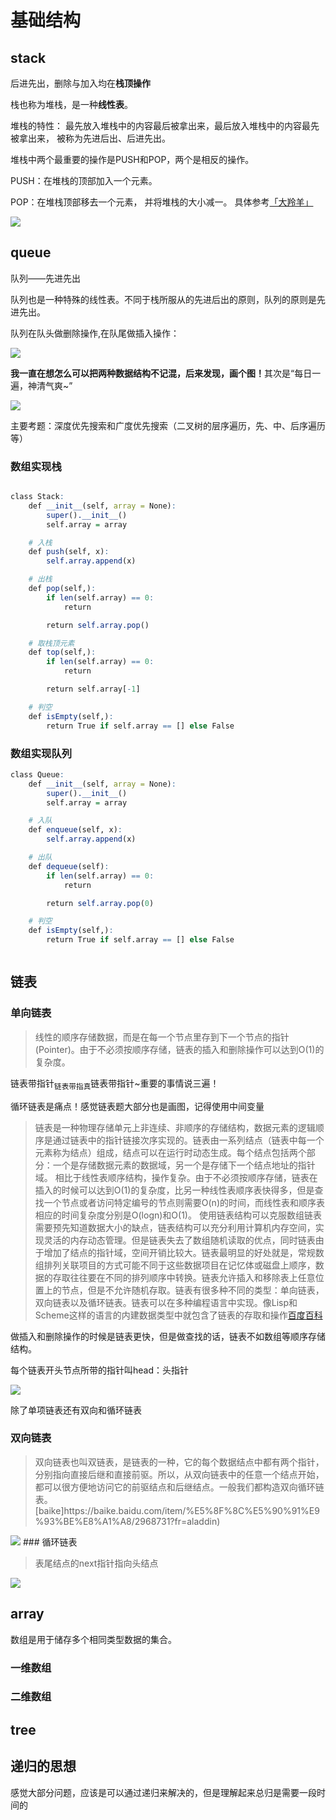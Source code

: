 

# 基础结构

## stack

后进先出，删除与加入均在**栈顶操作**

栈也称为堆栈，是一种**线性表**。

堆栈的特性： 最先放入堆栈中的内容最后被拿出来，最后放入堆栈中的内容最先被拿出来， 被称为先进后出、后进先出。

堆栈中两个最重要的操作是PUSH和POP，两个是相反的操作。

PUSH：在堆栈的顶部加入一个元素。

POP：在堆栈顶部移去一个元素， 并将堆栈的大小减一。
具体参考[「大羚羊」](https://blog.csdn.net/m0_37622530/article/details/81429837)

![](../figs/base_kg_1.png)

## queue


队列——先进先出

队列也是一种特殊的线性表。不同于栈所服从的先进后出的原则，队列的原则是先进先出。

队列在队头做删除操作,在队尾做插入操作：

![](../figs/base_kg_2.jpg)

**我一直在想怎么可以把两种数据结构不记混，后来发现，画个图！**其次是“每日一遍，神清气爽~”

![](../figs/base_kg_3.png)

主要考题：深度优先搜索和广度优先搜索（二叉树的层序遍历，先、中、后序遍历等）

### 数组实现栈

```r

class Stack:
    def __init__(self, array = None):
        super().__init__()
        self.array = array

    # 入栈
    def push(self, x):
        self.array.append(x)

    # 出栈
    def pop(self,):
        if len(self.array) == 0:
            return

        return self.array.pop()

    # 取栈顶元素
    def top(self,):
        if len(self.array) == 0:
            return

        return self.array[-1]

    # 判空
    def isEmpty(self,):
        return True if self.array == [] else False

```

### 数组实现队列

```r
class Queue:
    def __init__(self, array = None):
        super().__init__()
        self.array = array

    # 入队
    def enqueue(self, x):
        self.array.append(x)

    # 出队
    def dequeue(self):
        if len(self.array) == 0:
            return

        return self.array.pop(0)

    # 判空
    def isEmpty(self,):
        return True if self.array == [] else False



```

## 链表

### 单向链表

>线性的顺序存储数据，而是在每一个节点里存到下一个节点的指针(Pointer)。由于不必须按顺序存储，链表的插入和删除操作可以达到O(1)的复杂度。

链表带指针~链表带指真~链表带指针~重要的事情说三遍！


循环链表是痛点！感觉链表题大部分也是画图，记得使用中间变量

>链表是一种物理存储单元上非连续、非顺序的存储结构，数据元素的逻辑顺序是通过链表中的指针链接次序实现的。链表由一系列结点（链表中每一个元素称为结点）组成，结点可以在运行时动态生成。每个结点包括两个部分：一个是存储数据元素的数据域，另一个是存储下一个结点地址的指针域。 相比于线性表顺序结构，操作复杂。由于不必须按顺序存储，链表在插入的时候可以达到O(1)的复杂度，比另一种线性表顺序表快得多，但是查找一个节点或者访问特定编号的节点则需要O(n)的时间，而线性表和顺序表相应的时间复杂度分别是O(logn)和O(1)。
使用链表结构可以克服数组链表需要预先知道数据大小的缺点，链表结构可以充分利用计算机内存空间，实现灵活的内存动态管理。但是链表失去了数组随机读取的优点，同时链表由于增加了结点的指针域，空间开销比较大。链表最明显的好处就是，常规数组排列关联项目的方式可能不同于这些数据项目在记忆体或磁盘上顺序，数据的存取往往要在不同的排列顺序中转换。链表允许插入和移除表上任意位置上的节点，但是不允许随机存取。链表有很多种不同的类型：单向链表，双向链表以及循环链表。链表可以在多种编程语言中实现。像Lisp和Scheme这样的语言的内建数据类型中就包含了链表的存取和操作[百度百科](https://baike.baidu.com/item/%E9%93%BE%E8%A1%A8/9794473?fr=aladdin)

做插入和删除操作的时候是链表更快，但是做查找的话，链表不如数组等顺序存储结构。

每个链表开头节点所带的指针叫head：头指针

![](../figs/lianbiao_1.png)

除了单项链表还有双向和循环链表

### 双向链表

>双向链表也叫双链表，是链表的一种，它的每个数据结点中都有两个指针，分别指向直接后继和直接前驱。所以，从双向链表中的任意一个结点开始，都可以很方便地访问它的前驱结点和后继结点。一般我们都构造双向循环链表。[baike]https://baike.baidu.com/item/%E5%8F%8C%E5%90%91%E9%93%BE%E8%A1%A8/2968731?fr=aladdin)

![](../figs/lianbiao_2.png)
### 循环链表

>表尾结点的next指针指向头结点

![](../figs/lianbiao_3.png)


## array

数组是用于储存多个相同类型数据的集合。

### 一维数组



### 二维数组

## tree

## 递归的思想

感觉大部分问题，应该是可以通过递归来解决的，但是理解起来总归是需要一段时间的
